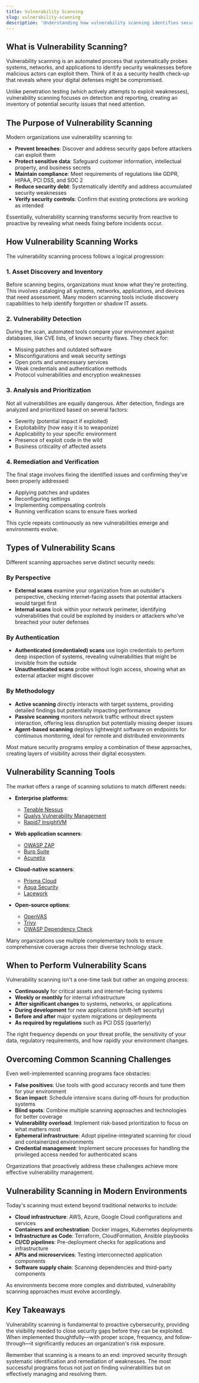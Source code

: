 ```yaml
---
title: Vulnerability Scanning
slug: vulnerability-scanning
description: 'Understanding how vulnerability scanning identifies security weaknesses, its types, benefits, and role in a comprehensive security strategy'
---
```



## What is Vulnerability Scanning?

Vulnerability scanning is an automated process that systematically probes systems, networks, and applications to identify security weaknesses before malicious actors can exploit them. Think of it as a security health check-up that reveals where your digital defenses might be compromised.

Unlike penetration testing (which actively attempts to exploit weaknesses), vulnerability scanning focuses on detection and reporting, creating an inventory of potential security issues that need attention.

## The Purpose of Vulnerability Scanning

Modern organizations use vulnerability scanning to:

- **Prevent breaches**: Discover and address security gaps before attackers can exploit them
- **Protect sensitive data**: Safeguard customer information, intellectual property, and business secrets
- **Maintain compliance**: Meet requirements of regulations like GDPR, HIPAA, PCI DSS, and SOC 2
- **Reduce security debt**: Systematically identify and address accumulated security weaknesses
- **Verify security controls**: Confirm that existing protections are working as intended

Essentially, vulnerability scanning transforms security from reactive to proactive by revealing what needs fixing before incidents occur.

## How Vulnerability Scanning Works

The vulnerability scanning process follows a logical progression:

### 1. Asset Discovery and Inventory

Before scanning begins, organizations must know what they're protecting. This involves cataloging all systems, networks, applications, and devices that need assessment. Many modern scanning tools include discovery capabilities to help identify forgotten or shadow IT assets.

### 2. Vulnerability Detection

During the scan, automated tools compare your environment against databases, like CVE lists, of known security flaws. They check for:

- Missing patches and outdated software
- Misconfigurations and weak security settings
- Open ports and unnecessary services
- Weak credentials and authentication methods
- Protocol vulnerabilities and encryption weaknesses

### 3. Analysis and Prioritization

Not all vulnerabilities are equally dangerous. After detection, findings are analyzed and prioritized based on several factors:

- Severity (potential impact if exploited)
- Exploitability (how easy it is to weaponize)
- Applicability to your specific environment
- Presence of exploit code in the wild
- Business criticality of affected assets

### 4. Remediation and Verification

The final stage involves fixing the identified issues and confirming they've been properly addressed:

- Applying patches and updates
- Reconfiguring settings
- Implementing compensating controls
- Running verification scans to ensure fixes worked

This cycle repeats continuously as new vulnerabilities emerge and environments evolve.

## Types of Vulnerability Scans

Different scanning approaches serve distinct security needs:

### By Perspective

- **External scans** examine your organization from an outsider's perspective, checking internet-facing assets that potential attackers would target first
- **Internal scans** look within your network perimeter, identifying vulnerabilities that could be exploited by insiders or attackers who've breached your outer defenses

### By Authentication

- **Authenticated (credentialed) scans** use login credentials to perform deep inspection of systems, revealing vulnerabilities that might be invisible from the outside
- **Unauthenticated scans** probe without login access, showing what an external attacker might discover

### By Methodology

- **Active scanning** directly interacts with target systems, providing detailed findings but potentially impacting performance
- **Passive scanning** monitors network traffic without direct system interaction, offering less disruption but potentially missing deeper issues
- **Agent-based scanning** deploys lightweight software on endpoints for continuous monitoring, ideal for remote and distributed environments

Most mature security programs employ a combination of these approaches, creating layers of visibility across their digital ecosystem.

## Vulnerability Scanning Tools

The market offers a range of scanning solutions to match different needs:

- **Enterprise platforms**:

  - [Tenable Nessus](https://www.tenable.com/products/nessus)
  - [Qualys Vulnerability Management](https://www.qualys.com/apps/vulnerability-management/)
  - [Rapid7 InsightVM](https://www.rapid7.com/products/insightvm/)

- **Web application scanners**:

  - [OWASP ZAP](https://www.zaproxy.org/)
  - [Burp Suite](https://portswigger.net/burp)
  - [Acunetix](https://www.acunetix.com/)

- **Cloud-native scanners**:

  - [Prisma Cloud](https://www.paloaltonetworks.com/prisma/cloud)
  - [Aqua Security](https://www.aquasec.com/)
  - [Lacework](https://www.lacework.com/)

- **Open-source options**:
  - [OpenVAS](https://www.openvas.org/)
  - [Trivy](https://github.com/aquasecurity/trivy)
  - [OWASP Dependency Check](https://owasp.org/www-project-dependency-check/)

Many organizations use multiple complementary tools to ensure comprehensive coverage across their diverse technology stack.

## When to Perform Vulnerability Scans

Vulnerability scanning isn't a one-time task but rather an ongoing process:

- **Continuously** for critical assets and internet-facing systems
- **Weekly or monthly** for internal infrastructure
- **After significant changes** to systems, networks, or applications
- **During development** for new applications (shift-left security)
- **Before and after** major system migrations or deployments
- **As required by regulations** such as PCI DSS (quarterly)

The right frequency depends on your threat profile, the sensitivity of your data, regulatory requirements, and how rapidly your environment changes.

## Overcoming Common Scanning Challenges

Even well-implemented scanning programs face obstacles:

- **False positives**: Use tools with good accuracy records and tune them for your environment
- **Scan impact**: Schedule intensive scans during off-hours for production systems
- **Blind spots**: Combine multiple scanning approaches and technologies for better coverage
- **Vulnerability overload**: Implement risk-based prioritization to focus on what matters most
- **Ephemeral infrastructure**: Adopt pipeline-integrated scanning for cloud and containerized environments
- **Credential management**: Implement secure processes for handling the privileged access needed for authenticated scans

Organizations that proactively address these challenges achieve more effective vulnerability management.

## Vulnerability Scanning in Modern Environments

Today's scanning must extend beyond traditional networks to include:

- **Cloud infrastructure**: AWS, Azure, Google Cloud configurations and services
- **Containers and orchestration**: Docker images, Kubernetes deployments
- **Infrastructure as Code**: Terraform, CloudFormation, Ansible playbooks
- **CI/CD pipelines**: Pre-deployment checks for applications and infrastructure
- **APIs and microservices**: Testing interconnected application components
- **Software supply chain**: Scanning dependencies and third-party components

As environments become more complex and distributed, vulnerability scanning approaches must evolve accordingly.

<GlossaryCTA title="Security" />

## Key Takeaways

Vulnerability scanning is fundamental to proactive cybersecurity, providing the visibility needed to close security gaps before they can be exploited. When implemented thoughtfully—with proper scope, frequency, and follow-through—it significantly reduces an organization's risk exposure.

Remember that scanning is a means to an end: improved security through systematic identification and remediation of weaknesses. The most successful programs focus not just on finding vulnerabilities but on effectively managing and resolving them.
